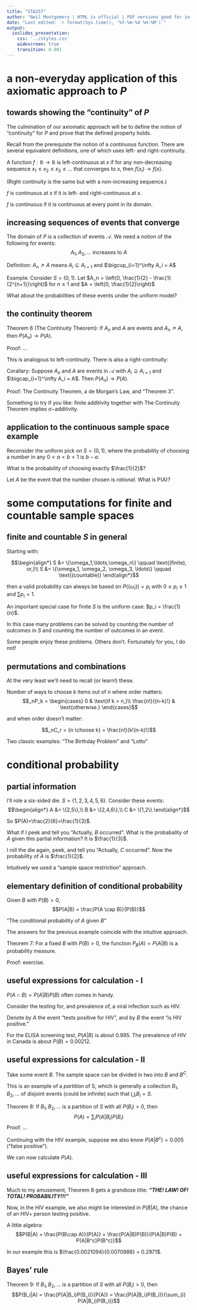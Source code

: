 ```yaml
---
title: "STA257"
author: "Neil Montgomery | HTML is official | PDF versions good for in-class use only"
date: "Last edited: `r format(Sys.time(), '%Y-%m-%d %H:%M')`"
output: 
  ioslides_presentation: 
    css: '../styles.css' 
    widescreen: true 
    transition: 0.001
---
```


# a non-everyday application of this axiomatic approach to $P$

## towards showing the "continuity" of $P$ { .small }

The culmination of our axiomatic approach will be to define the notion of "continuity" for $P$ and prove that the defined property holds.

Recall from the prerequiste the notion of a *continuous* function. There are several equivalent definitions, one of which uses left- and right-continuity.

A function $f:\mathbb{R} \longrightarrow \mathbb{R}$ is left-continuous at $x$ if for any non-decreasing sequence $x_1 \le x_2 \le x_3 \le \ldots$ that converges to $x$, then $f(x_i) \rightarrow f(x)$.

(Right continuity is the same but with a non-increasing sequence.)

$f$ is continuous at $x$ if it is left- and right-continuous at $x$. 

$f$ is continuous if it is continuous at every point in its domain.

## increasing sequences of events that converge { .small }

The domain of $P$ is a collection of events $\mathcal{A}$. We need a notion of the following for events:
$$A_1, A_2,\ldots \text{ increases to } A$$

Definition: $A_n \nearrow A$ means $A_i \subseteq A_{i+1}$ and $\bigcup_{i=1}^\infty A_i = A$

Example: Consider $S = (0,1)$. Let 
$A_n = \left(0, \frac{1}{2} - \frac{1}{2^{n+1}}\right)$ for $n\ge 1$ and $A = \left(0, \frac{1}{2}\right)$

What about the probabilities of these events under the uniform model?

## the continuity theorem

Theorem 6 (The Continuity Theorem): If $A_n$ and $A$ are events and $A_n \nearrow A$, then $P(A_n) \longrightarrow P(A)$.

Proof: $\ldots$

This is analogous to left-continuity. There is also a right-continuity:

Corallary: Suppose $A_n$ and $A$ are events in $\mathcal{A}$ with $A_i \supseteq A_{i+1}$ and $\bigcap_{i=1}^\infty A_i = A$. Then $P(A_n) \longrightarrow P(A)$.

Proof: The Continuity Theorem, a de Morgan's Law, and "Theorem 3". 

Something to try if you like: finite additivity together with The Continuity Theorem implies $\sigma-$additivity.

## application to the continuous sample space example

Reconsider the uniform pick on $S = (0,1)$, where the probability of choosing a number in any $0 < a < b < 1$ is $b-a$. 

What is the probability of choosing exactly $\frac{1}{2}$?

Let $A$ be the event that the number chosen is *rational*. What is P(A)?

# some computations for finite and countable sample spaces

## finite and countable $S$ in general

Starting with:

$$\begin{align*}
S &= \{\omega_1,\ldots,\omega_n\} \qquad \text{(finite), or,}\\
S &= \{\omega_1, \omega_2, \omega_3, \ldots\} \qquad \text{(countable)}
\end{align*}$$

then a valid probability can always be based on $P(\{\omega_i\}) = p_i$ with $0 \le p_i \le 1$ and $\sum p_i = 1$.

An important special case for finite $S$ is the uniform case: $p_i = \frac{1}{n}$.

In this case many problems can be solved by counting the number of outcomes in $S$ and counting the number of outcomes in an event. 

Some people enjoy these problems. Others don't. Fortunately for you, I do not! 

## permutations and combinations

At the very least we'll need to recall (or learn!) these.

Number of ways to choose $k$ items out of $n$ where order matters:
$$_nP_k = \begin{cases}
0 & \text{if k > n,}\\
\frac{n!}{(n-k)!} & \text{otherwise.}
\end{cases}$$

\ldots and when order doesn't matter:

$$_nC_r = {n \choose k} = \frac{n!}{k!(n-k)!}$$

Two classic examples: "The Birthday Problem" and "Lotto"

# conditional probability

## partial information

I'll role a six-sided die. $S=\{1,2,3,4,5,6\}$. Consider these events:
$$\begin{align*}
A &= \{2,5\},\\
B &= \{2,4,6\},\\
C &= \{1,2\}.\end{align*}$$

So $P(A)=\frac{2}{6}=\frac{1}{3}$.

What if I peek and tell you "Actually, $B$ occurred". What is the probabality of $A$ given this partial information? It is $\frac{1}{3}$. 

I roll the die again, peek, and tell you "Actually, $C$ occurred". Now the probability of $A$ is $\frac{1}{2}$. 

Intuitively we used a "sample space restriction" approach. 

## elementary definition of conditional probability

Given $B$ with $P(B)>0$,
$$P(A|B) = \frac{P(A \cap B)}{P(B)}$$

"The conditional probability of $A$ given $B$"

The answers for the previous example coincide with the intuitive approach.

Theorem 7: For a fixed $B$ with $P(B) > 0$, the function $P_B(A) = P(A|B)$ is a probability measure.

Proof: exercise.

## useful expressions for calculation - I

$P(A \cap B) = P(A|B)P(B)$ often comes in handy. 

Consider the testing for, and prevalence of, a viral infection such as HIV.

Denote by $A$ the event "tests positive for HIV", and by $B$ the event "is HIV positive."

For the ELISA screening test, $P(A|B)$ is about 0.995. The prevalence of HIV in Canada is about $P(B) = 0.00212$. 

## useful expressions for calculation - II

Take some event $B$. The sample space can be divided in two into $B$ and $B^C$.

This is an example of a *partition* of S, which is generally a collection $B_1,B_2,\ldots$ of disjoint events (could be infinite) such that $\bigcup_{i} B_i = S$. 

Theorem 8: If $B_1,B_2,\ldots$ is a partition of $S$ with all $P(B_i) > 0$, then
$$P(A) = \sum_{i} P(A|B_i)P(B_i)$$
Proof: ...

Continuing with the HIV example, suppose we also know $P(A|B^c) = 0.005$ ("false positive").

We can now calculate $P(A)$. 

## useful expressions for calculation - III

Much to my amusement, Theorem 8 gets a grandiose title: ***"THE! LAW! OF! TOTAL! PROBABILITY!!!"***

Now, in the HIV example, we also might be interested in $P(B|A)$, the chance of an HIV+ person testing positive.

A little algebra:
$$P(B|A) = \frac{P(B\cap A)}{P(A)} = \frac{P(A|B)P(B)}{P(A|B)P(B) + P(A|B^c)P(B^c)}$$

In our example this is $\frac{0.0021094}{0.0070988} = 0.2971$.

## Bayes' rule

Theorem 9: If $B_1,B_2,\ldots$ is a partition of $S$ with all $P(B_i) > 0$, then
$$P(B_i|A) = \frac{P(A|B_i)P(B_i)}{P(A)} = \frac{P(A|B_i)P(B_i)}{\sum_{i} P(A|B_i)P(B_i)}$$
